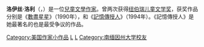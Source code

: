 {{expand|time=2016-7-22T01:56:59+00:00}}
{{noteTA
|G1=Novel
|G2=Movie
|T=zh-cn:洛伊丝·洛利;zh-tw:露薏絲·勞瑞;
|1=zh-cn:洛利;zh-tw:勞瑞;
|2=zh-cn:洛伊丝;zh-tw:露薏絲;
}}
'''洛伊丝·洛利'''（{{lang-en|'''Lois Lowry'''}}，{{bd|1937年|3月20日}}）是一位[[兒童文學|兒童文學]][[作家|作家]]。曾两次获得[[纽伯瑞儿童文学奖|纽伯瑞儿童文学奖]]，获奖作品分别是《[[數盡星星|數盡星星]]》（1990年），和《[[授者|記憶傳授人]]》（1994年）。《記憶傳授人》是她最著名的也是最受争议的作品。
{{Infobox writer|name=洛伊丝·洛利<br>{{small|Lois Lowry}}|image=Lois Lowry 2016.jpg|caption=2016年洛伊丝·洛利在[[德克萨斯|德克萨斯]]读书节|original=The Giver|pseudonym=|zi=|hao=|birthname=|birthdate=1937-03-20|birthplace=|deathdate=|deathplace=|nationality={{US}}|notableworks=《[[授者|授者]]》|awards=[[纽伯瑞儿童文学奖|纽伯瑞儿童文学奖]]|occupation=儿童文学作家|genre=小说| birth_date = {{Birth date and age|1937|3|20}}
| birth_place = {{US}}[[夏威夷|夏威夷]][[檀香山|檀香山]]|website=http://loislowry.com/}}{{Authority control}}
{{writer-stub}}

[[Category:美国作家小作品|Category:美国作家小作品]]
[[Category:美国作家|L]]
[[Category:布朗大學校友|L]]
[[Category:南缅因州大学校友|Category:南缅因州大学校友]]